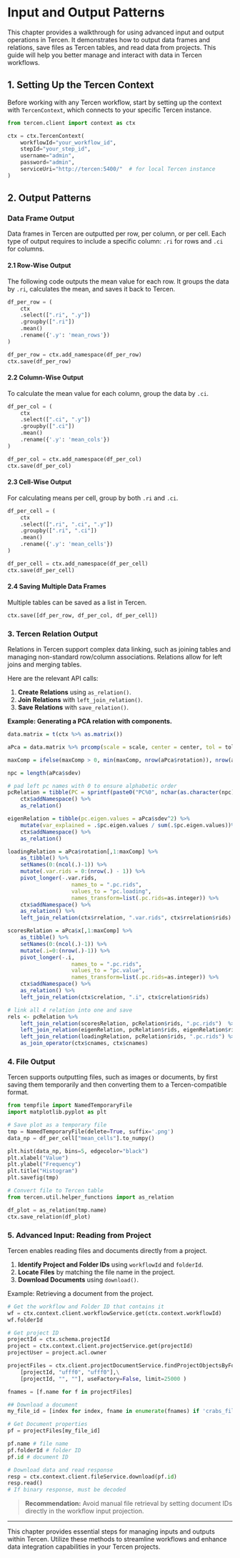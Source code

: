 # Input and Output Patterns

This chapter provides a walkthrough for using advanced input and output operations in Tercen. It demonstrates how to output data frames and relations, 
save files as Tercen tables, and read data from projects. This guide will help you better manage and interact with data in Tercen workflows.

## 1. Setting Up the Tercen Context {-}

Before working with any Tercen workflow, start by setting up the context with `TercenContext`, which connects to your specific Tercen instance.

```python
from tercen.client import context as ctx

ctx = ctx.TercenContext(
    workflowId="your_workflow_id",
    stepId="your_step_id",
    username="admin",
    password="admin",
    serviceUri="http://tercen:5400/"  # for local Tercen instance
)
```

## 2. Output Patterns {-}

### Data Frame Output {-}

Data frames in Tercen are outputted per row, per column, or per cell. Each type of output requires to include a specific column: `.ri` for rows and `.ci` for columns.

#### 2.1 Row-Wise Output {-}

The following code outputs the mean value for each row. It groups the data by `.ri`, calculates the mean, and saves it back to Tercen.

```python
df_per_row = (
    ctx
    .select([".ri", ".y"])
    .groupby([".ri"])
    .mean()
    .rename({'.y': 'mean_rows'})
)

df_per_row = ctx.add_namespace(df_per_row)
ctx.save(df_per_row)
```

#### 2.2 Column-Wise Output {-}

To calculate the mean value for each column, group the data by `.ci`.

```python
df_per_col = (
    ctx
    .select([".ci", ".y"])
    .groupby([".ci"])
    .mean()
    .rename({'.y': 'mean_cols'})
)

df_per_col = ctx.add_namespace(df_per_col)
ctx.save(df_per_col)
```

#### 2.3 Cell-Wise Output {-}

For calculating means per cell, group by both `.ri` and `.ci`.

```python
df_per_cell = (
    ctx
    .select([".ri", ".ci", ".y"])
    .groupby([".ri", ".ci"])
    .mean()
    .rename({'.y': 'mean_cells'})
)

df_per_cell = ctx.add_namespace(df_per_cell)
ctx.save(df_per_cell)
```

#### 2.4 Saving Multiple Data Frames {-}

Multiple tables can be saved as a list in Tercen.

```python
ctx.save([df_per_row, df_per_col, df_per_cell])
```

### 3. Tercen Relation Output {-}

Relations in Tercen support complex data linking, such as joining tables and managing non-standard row/column associations. Relations allow for left joins and merging tables.

Here are the relevant API calls:

1. **Create Relations** using `as_relation()`.
2. **Join Relations** with `left_join_relation()`.
3. **Save Relations** with `save_relation()`.

__Example: Generating a PCA relation with components.__

```r
data.matrix = t(ctx %>% as.matrix())

aPca = data.matrix %>% prcomp(scale = scale, center = center, tol = tol)

maxComp = ifelse(maxComp > 0, min(maxComp, nrow(aPca$rotation)), nrow(aPca$rotation))

npc = length(aPca$sdev)

# pad left pc names with 0 to ensure alphabetic order
pcRelation = tibble(PC = sprintf(paste0("PC%0", nchar(as.character(npc)), "d"), 1:npc)) %>%
    ctx$addNamespace() %>%
    as_relation()

eigenRelation = tibble(pc.eigen.values = aPca$sdev^2) %>% 
    mutate(var_explained = .$pc.eigen.values / sum(.$pc.eigen.values))%>% 
    ctx$addNamespace() %>%
    as_relation()

loadingRelation = aPca$rotation[,1:maxComp] %>%
    as_tibble() %>%
    setNames(0:(ncol(.)-1)) %>%
    mutate(.var.rids = 0:(nrow(.) - 1)) %>%
    pivot_longer(-.var.rids,
                    names_to = ".pc.rids",
                    values_to = "pc.loading",
                    names_transform=list(.pc.rids=as.integer)) %>%
    ctx$addNamespace() %>%
    as_relation() %>%
    left_join_relation(ctx$rrelation, ".var.rids", ctx$rrelation$rids)

scoresRelation = aPca$x[,1:maxComp] %>%
    as_tibble() %>%
    setNames(0:(ncol(.)-1)) %>%
    mutate(.i=0:(nrow(.)-1)) %>%
    pivot_longer(-.i,
                    names_to = ".pc.rids",
                    values_to = "pc.value",
                    names_transform=list(.pc.rids=as.integer)) %>%
    ctx$addNamespace() %>%
    as_relation() %>%
    left_join_relation(ctx$crelation, ".i", ctx$crelation$rids)

# link all 4 relation into one and save 
rels <- pcRelation %>%
    left_join_relation(scoresRelation, pcRelation$rids, ".pc.rids")  %>%
    left_join_relation(eigenRelation, pcRelation$rids, eigenRelation$rids) %>%
    left_join_relation(loadingRelation, pcRelation$rids, ".pc.rids") %>%
    as_join_operator(ctx$cnames, ctx$cnames)
```

### 4. File Output {-}

Tercen supports outputting files, such as images or documents, by first saving them temporarily and then converting them to a Tercen-compatible format.

```python
from tempfile import NamedTemporaryFile
import matplotlib.pyplot as plt

# Save plot as a temporary file
tmp = NamedTemporaryFile(delete=True, suffix='.png')
data_np = df_per_cell["mean_cells"].to_numpy()

plt.hist(data_np, bins=5, edgecolor="black")
plt.xlabel("Value")
plt.ylabel("Frequency")
plt.title("Histogram")
plt.savefig(tmp)

# Convert file to Tercen table
from tercen.util.helper_functions import as_relation

df_plot = as_relation(tmp.name)
ctx.save_relation(df_plot)
```

### 5. Advanced Input: Reading from Project {-}

Tercen enables reading files and documents directly from a project.

1. **Identify Project and Folder IDs** using `workflowId` and `folderId`.
2. **Locate Files** by matching the file name in the project.
3. **Download Documents** using `download()`.

Example: Retrieving a document from the project.

```python
# Get the workflow and Folder ID that contains it
wf = ctx.context.client.workflowService.get(ctx.context.workflowId)
wf.folderId

# Get project ID
projectId = ctx.schema.projectId 
project = ctx.context.client.projectService.get(projectId)
projectUser = project.acl.owner

projectFiles = ctx.client.projectDocumentService.findProjectObjectsByFolderAndName(\
    [projectId, "ufff0", "ufff0"],\
    [projectId, "", ""], useFactory=False, limit=25000 )

fnames = [f.name for f in projectFiles]

## Download a document
my_file_id = [index for index, fname in enumerate(fnames) if 'crabs_file.csv' in fname][0] # First match

# Get Document properties
pf = projectFiles[my_file_id]

pf.name # file name
pf.folderId # folder ID
pf.id # document ID

# Download data and read response
resp = ctx.context.client.fileService.download(pf.id)
resp.read()
# If binary response, must be decoded
```

> **Recommendation:** Avoid manual file retrieval by setting document IDs directly in the workflow input projection.

---

This chapter provides essential steps for managing inputs and outputs within Tercen. Utilize these methods to streamline workflows and enhance data integration capabilities in your Tercen projects.

